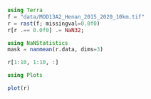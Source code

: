 ```julia
using Terra
f = "data/MOD13A2_Henan_2015_2020_10km.tif"
r = rast(f; missingval=0.0f0)
r[r .== 0.0f0] .= NaN32;
```

```julia
using NaNStatistics
mask = nanmean(r.data, dims=3)

```

```julia
r[1:10, 1:10, :]
```

```julia
using Plots

plot(r)
```

